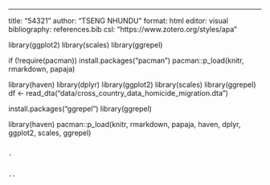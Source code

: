 ---
title: "54321"
author: "TSENG NHUNDU"
format: html
editor: visual
bibliography: references.bib
csl: "https://www.zotero.org/styles/apa"

library(ggplot2)
library(scales)
library(ggrepel)

if (!require(pacman)) install.packages("pacman")
pacman::p_load(knitr, rmarkdown, papaja)

library(haven)
library(dplyr)
library(ggplot2)
library(scales)
library(ggrepel)
df <- read_dta("data/cross_country_data_homicide_migration.dta")

install.packages("ggrepel")
library(ggrepel)

library(haven)
pacman::p_load(knitr, rmarkdown, papaja, haven, dplyr, ggplot2, scales, ggrepel)

                                                                                                                                                                                                                                                                                                                                             -                            
                                                                                                                                                                                                                                                                                                                                                               
                                                                                                                                                                                                                                                                                                                                                                                                                                                                                                                                                                                                                                                                                             --


